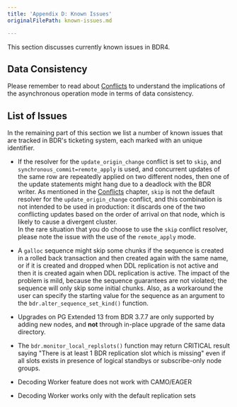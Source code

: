 ```yaml
---
title: 'Appendix D: Known Issues'
originalFilePath: known-issues.md

---
```


This section discusses currently known issues in BDR4.

## Data Consistency

Please remember to read about [Conflicts](conflicts) to understand
the implications of the asynchronous operation mode in terms of data
consistency.

## List of Issues

In the remaining part of this section we list a number of known issues
that are tracked in BDR's ticketing system, each marked with an
unique identifier.

-   If the resolver for the `update_origin_change` conflict
    is set to `skip`, and `synchronous_commit=remote_apply` is used, and
    concurrent updates of the same row are repeatedly applied on two
    different nodes, then one of the update statements might hang due
    to a deadlock with the BDR writer.  As mentioned in the
    [Conflicts](conflicts) chapter, `skip` is not the default
    resolver for the `update_origin_change` conflict, and this
    combination is not intended to be used in production: it discards
    one of the two conflicting updates based on the order of arrival
    on that node, which is likely to cause a divergent cluster.  
    In the rare situation that you do choose to use the `skip`
    conflict resolver, please note the issue with the use of the
    `remote_apply` mode.

-   A `galloc` sequence might skip some chunks if the
    sequence is created in a rolled back transaction and then created
    again with the same name, or if it is created and dropped when DDL
    replication is not active and then it is created again when DDL
    replication is active.
    The impact of the problem is mild, because the sequence
    guarantees are not violated; the sequence will only skip some
    initial chunks. Also, as a workaround the user can specify the
    starting value for the sequence as an argument to the
    `bdr.alter_sequence_set_kind()` function.

-   Upgrades on PG Extended 13 from BDR 3.7.7 are only supported by adding
    new nodes, and **not** through in-place upgrade of the same data directory.

-   The `bdr.monitor_local_replslots()` function may return CRITICAL result
    saying "There is at least 1 BDR replication slot which is missing" even if
    all slots exists in presence of logical standbys or subscribe-only node
    groups.

-   Decoding Worker feature does not work with CAMO/EAGER

-   Decoding Worker works only with the default replication sets
